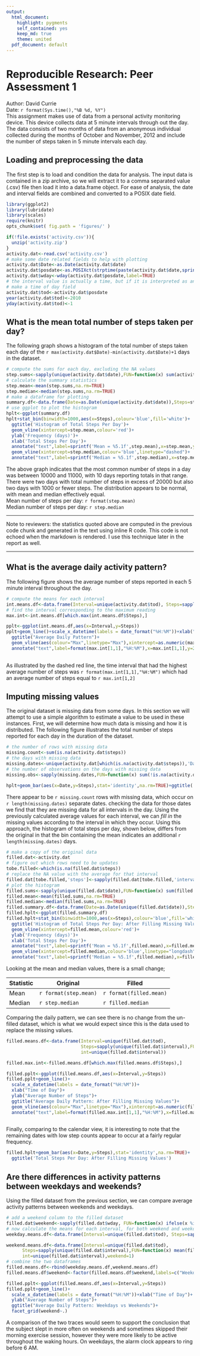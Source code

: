 ```yaml
---
output:
  html_document:
    highlight: pygments
    self_contained: yes
    keep_md: true
    theme: united
  pdf_document: default
---
```

# Reproducible Research: Peer Assessment 1   
Author:  David Currie     
Date: `r format(Sys.time(),"%B %d, %Y")`      
This assignment makes use of data from a personal activity monitoring device. This device collects data at 5 minute intervals through out the day. The data consists of two months of data from an anonymous individual collected during the months of October and November, 2012 and include the number of steps taken in 5 minute intervals each day.     

## Loading and preprocessing the data
The first step is to load and condition the data for analysis.  The input data is contained in a zip archive, so we will extract it to a comma separated value (.csv) file then load it into a data.frame object.  For ease of analysis, the date and interval fields are combined and converted to a POSIX date field.    
```r
library(ggplot2)
library(lubridate)
library(scales)
require(knitr)
opts_chunk$set( fig.path = 'figures/' )

if(!file.exists('activity.csv')){
  unzip('activity.zip')
}
activity.dat<-read.csv('activity.csv')
# make some date related fields to help with plotting
activity.dat$Date<-as.Date(activity.dat$date)
activity.dat$posdate<-as.POSIXct(strptime(paste(activity.dat$date,sprintf("%04d",activity.dat$interval),sep="-"),"%Y-%m-%d-%H%M"))
activity.dat$wday<-wday(activity.dat$posdate,label=TRUE)
# the interval value is actually a time, but if it is interpreted as an integer, the plots are wrong
# make a time of day field
activity.dat$tod<-activity.dat$posdate
year(activity.dat$tod)<-2010
yday(activity.dat$tod)<-1
```

## What is the mean total number of steps taken per day?
The following graph shows a histogram of the total number of steps taken each day of the `r max(activity.dat$Date)-min(activity.dat$Date)+1` days in the dataset.     
```r
# compute the sums for each day, excluding the NA values
step.sums<-sapply(unique(activity.dat$date),FUN=function(x) sum(activity.dat[activity.dat$date==x,'steps'],rm.na=TRUE))
# calculate the summary statistics
step.mean<-mean(step.sums,na.rm=TRUE)
step.median<-median(step.sums,na.rm=TRUE)
# make a dataframe for plotting
summary.df<-data.frame(Date=as.Date(unique(activity.dat$date)),Steps=step.sums)
# use ggplot to plot the histogram
hplt<-ggplot(summary.df)
hplt+stat_bin(binwidth=1000,aes(x=Steps),colour='blue',fill='white')+
  ggtitle('Histogram of Total Steps Per Day')+
  geom_vline(xintercept=step.mean,colour='red')+
  ylab('Frequency (days)')+
  xlab('Total Steps Per Day')+
  annotate("text",label=sprintf('Mean = %5.1f',step.mean),x=step.mean,y=3,angle=90,vjust=-.5,colour="red",size=4)+
  geom_vline(xintercept=step.median,colour='blue',linetype="dashed")+
  annotate("text",label=sprintf('Median = %5.1f',step.median),x=step.median,y=7,angle=90,vjust=-.5,colour="blue",size=4)

```

The above graph indicates that the most common number of steps in a day was between 10000 and 11000, with 10 days reporting totals in that range.  There were two days with total number of steps in excess of 20000 but also two days with 1000 or fewer steps.  The distribution appears to be normal, with mean and median effectively equal.      
Mean number of steps per day:  `r format(step.mean)`    
Median number of steps per day:  `r step.median`     

********
Note to reviewers:  the statistics quoted above are computed in the previous code chunk and generated in the text using inline R code.  This code is not echoed when the markdown is rendered.  I use this technique later in the report as well.

*******

## What is the average daily activity pattern?
The following figure shows the average number of steps reported in each 5 minute interval throughout the day.     
```r
# compute the means for each interval
int.means.df<-data.frame(Interval=unique(activity.dat$tod), Steps=sapply(unique(activity.dat$interval),FUN=function(x) mean(activity.dat[activity.dat$interval==x,'steps'],na.rm=TRUE)),int=unique(activity.dat$interval))
# find the interval corresponding to the maximum reading
max.int<-int.means.df[which.max(int.means.df$Steps),]

pplt<-ggplot(int.means.df,aes(x=Interval,y=Steps))
pplt+geom_line()+scale_x_datetime(labels = date_format("%H:%M"))+xlab("Time of Day")+ylab("Average Number of Steps")+
  ggtitle("Average Daily Pattern")+
  geom_vline(aes(colour="Max",linetype="Max"),xintercept=as.numeric(max.int[1,1]),colour='red',linetype="longdash")+
  annotate("text",label=format(max.int[1,1],"%H:%M"),x=max.int[1,1],y=20,angle=90,vjust=-.5,colour="red",size=4)
                                                                                                                            
```


As illustrated by the dashed red line, the time interval that had the highest average number of steps was `r format(max.int[1,1],"%H:%M")` which had an average number of steps equal to `r max.int[1,2]`       

## Imputing missing values
The original dataset is missing data from some days.  In this section we will attempt to use a simple algorithm to estimate a value to be used in these instances.  First, we will determine how much data is missing and how it is distributed.  The following figure illustrates the total number of steps reported for each day in the duration of the dataset.   
```r
# the number of rows with missing data
missing.count<-sum(is.na(activity.dat$steps))
# the days with missing data
missing.dates<-unique(activity.dat[which(is.na(activity.dat$steps)),'Date'])
# the number of observations on the days with missing data
missing.obs<-sapply(missing.dates,FUN=function(x) sum(!is.na(activity.dat[activity.dat$Date==x,'steps'])))

hplt+geom_bar(aes(x=Date,y=Steps),stat='identity',na.rm=TRUE)+ggtitle('Total Steps Per Day')
```

There appear to be `r missing.count` rows with missing data, which occur on `r length(missing.dates)` separate dates.  checking the data for those dates we find that they are missing data for all intervals in the day.  Using the previously calculated average values for each interval, we can _fill in_ the missing values according to the interval in which they occur.  Using this approach, the histogram of total steps per day, shown below, differs from the original in that the bin containing the mean indicates an additional `r length(missing.dates)` days.    
```r
# make a copy of the original data
filled.dat<-activity.dat
# figure out which rows need to be updates
tobe.filled<-which(is.na(filled.dat$steps))
# replace the NA value with the average for that interval
filled.dat[tobe.filled,'steps']<-sapply(filled.dat[tobe.filled,'interval'],FUN=function(x) as.integer(int.means.df[int.means.df$int==x,2]))
# plot the histogram
filled.sums<-sapply(unique(filled.dat$date),FUN=function(x) sum(filled.dat[filled.dat$date==x,'steps'],na.rm=TRUE))
filled.mean<-mean(filled.sums,na.rm=TRUE)
filled.median<-median(filled.sums,na.rm=TRUE)
filled.summary.df<-data.frame(Date=as.Date(unique(filled.dat$date)),Steps=filled.sums)
filled.hplt<-ggplot(filled.summary.df)
filled.hplt+stat_bin(binwidth=1000,aes(x=Steps),colour='blue',fill='white')+
  ggtitle('Histogram of Total Steps Per Day: After Filling Missing Values')+
  geom_vline(xintercept=filled.mean,colour='red')+
  ylab('Frequency (days)')+
  xlab('Total Steps Per Day')+
  annotate("text",label=sprintf('Mean = %5.1f',filled.mean),x=filled.mean,y=5,angle=90,vjust=-.5,colour="red",size=4)+
  geom_vline(xintercept=filled.median,colour='blue',linetype="longdash")+
  annotate("text",label=sprintf('Median = %5.1f',filled.median),x=filled.median,y=10,angle=90,vjust=-.5,colour="blue",size=4)
```

Looking at the mean and median values, there is a small change;   

Statistic | Original | Filled
----------|----------|--------
Mean | `r format(step.mean)` | `r format(filled.mean)`
Median | `r step.median` | `r filled.median`

Comparing the daily pattern, we can see there is no change from the un-filled dataset, which is what we would expect since this is the data used to replace the missing values.    
```r
filled.means.df<-data.frame(Interval=unique(filled.dat$tod), 
                            Steps=sapply(unique(filled.dat$interval),FUN=function(x) mean(filled.dat[filled.dat$interval==x,'steps'],na.rm=TRUE)),
                            int=unique(filled.dat$interval))

filled.max.int<-filled.means.df[which.max(filled.means.df$Steps),]

filled.pplt<-ggplot(filled.means.df,aes(x=Interval,y=Steps))
filled.pplt+geom_line()+
  scale_x_datetime(labels = date_format("%H:%M"))+
  xlab("Time of Day")+
  ylab("Average Number of Steps")+
  ggtitle("Average Daily Pattern: After Filling Missing Values")+
  geom_vline(aes(colour="Max",linetype="Max"),xintercept=as.numeric(filled.max.int[1,1]),colour='red',linetype="longdash")+
  annotate("text",label=format(filled.max.int[1,1],"%H:%M"),x=filled.max.int[1,1],y=20,angle=90,vjust=-.5,colour="red",size=4)
                                                                                                                          
```


Finally, comparing to the calendar view, it is interesting to note that the remaining dates with low step counts appear to occur at a fairly regular frequency.    
```r

filled.hplt+geom_bar(aes(x=Date,y=Steps),stat='identity',na.rm=TRUE)+
  ggtitle('Total Steps Per Day: After Filling Missing Values')
```

## Are there differences in activity patterns between weekdays and weekends?

Using the filled dataset from the previous section, we can compare average activity patterns between weekends and weekdays.   
```r
# add a weekend column to the filled dataset
filled.dat$weekend<-sapply(filled.dat$wday, FUN=function(x) ifelse(x %in% c('Sat','Sun'), 1, 0))
# now calculate the means for each interval, for both weekend and weekdays
weekday.means.df<-data.frame(Interval=unique(filled.dat$tod), Steps=sapply(unique(filled.dat$interval),FUN=function(x) mean(filled.dat[filled.dat$interval==x & filled.dat$weekend==0,'steps'],na.rm=TRUE)),int=unique(filled.dat$interval),weekend=0)

weekend.means.df<-data.frame(Interval=unique(filled.dat$tod), 
      Steps=sapply(unique(filled.dat$interval),FUN=function(x) mean(filled.dat[filled.dat$interval==x & filled.dat$weekend==1,'steps'],na.rm=TRUE)),
      int=unique(filled.dat$interval),weekend=1)
# combine the two dataframes
filled.means.df<-rbind(weekday.means.df,weekend.means.df)
filled.means.df$weekend<-factor(filled.means.df$weekend,labels=c("Weekdays","Weekends"))

filled.pplt<-ggplot(filled.means.df,aes(x=Interval,y=Steps))
filled.pplt+geom_line()+
  scale_x_datetime(labels = date_format("%H:%M"))+xlab("Time of Day")+
  ylab("Average Number of Steps")+
  ggtitle("Average Daily Pattern: Weekdays vs Weekends")+
  facet_grid(weekend~.)
```

A comparison of the two traces would seem to support the conclusion that the subject slept in more often on weekends and sometimes skipped their morning exercise session, however they were more likely to be active throughout the waking hours. On weekdays, the alarm clock appears to ring before 6 AM.